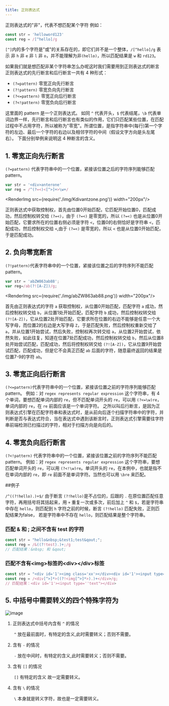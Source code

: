 ```yaml
---
title: 正则表达式
---
```


正则表达式的"非"，代表不想匹配某个字符
例如：
```javascript
const str = 'helloword123'
const reg = /[^hello]/g
```
 `[^]`内的多个字符是"或"的关系存在的，即它们并不是一个整体，`/[^hello]/g` 表示 非 `h` 非 `e` 非 `l` 非 `o`，并不能理解为非`(hello)`，所以匹配结果是 `w` 和 `rd123`。

如果我们就是想匹配非某个字符串怎么办呢这时我们需要用到正则表达式的断言
正则表达式的先行断言和后行断言一共有 4 种形式：
* `(?=pattern)` 零宽正向先行断言
* `(?!pattern)` 零宽负向先行断言
* `(?<=pattern)` 零宽正向后行断言
* `(?<!pattern)` 零宽负向后行断言

这里面的 pattern 是一个正则表达式。
如同 `^` 代表开头，`$` 代表结尾，`\b` 代表单词边界一样，先行断言和后行断言也有类似的作用，它们只匹配某些位置，在匹配过程中不占用字符，所以被称为"零宽"。所谓位置，是指字符串中(每行)第一个字符的左边、最后一个字符的右边以及相邻字符的中间（假设文字方向是头左尾右）。
下面分别举例来说明这 4 种断言的含义。

## 1. 零宽正向先行断言
`(?=pattern)` 代表字符串中的一个位置，紧接该位置之后的字符序列能够匹配 pattern。

```javascript
var str = '<div>anterone'
var reg = /^(?=<)<[^>]+>\w+/
```

<RenderImg
  src={require('./img/Kdivantzone.png')}
  width="200px"/>

正则表达式中获取控制权，首先由位置0开始匹配，它匹配开始位置0，匹配成功，然后控制权转交给 `(?=<)`，由于 `(?=<)` 是零宽的，所以 `(?=<)` 也是从位置0开始匹配，它要求所在的位置右侧必须是字符 `<`，位置0的右侧恰好是字符串 `<`，匹配成功，然后控制权交给 `<`,由于 `(?=<)` 是零宽的，所以 `<` 也是从位置0开始匹配，于是匹配成功。

## 2. 负向零宽断言
`(?!pattern)`代表字符串中的一个位置，紧接该位置之后的字符序列不能匹配 pattern。
```javascript
var str = 'abZW863ab88';
var reg=/ab(?![A-Z])/g;
```
<RenderImg src={require('./img/abZW863ab88.png')} width="200px"/>

首先由正则表达式的字符 `a` 获取控制权，从位置0开始匹配，匹配字符 `a` 成功，然后控制权转交给 `b`，从位置1处开始匹配，匹配字符 `b` 成功，然后控制权转交给 `(?![A-Z])`，它从位置2处开始匹配，它要求所在位置的右边不能够是任意一个大写字母，而位置2的右边是大写字母  `Z`，于是匹配失败，然后控制权重新交给了 `a`，并从位置1开始尝试，然后失败，控制权再次转交给 `a`，从位置2开始尝试，依然失败，如此往复，知道在位置7处匹配成功，然后控制权转交给 `b`，然后从位置8处开始尝试匹配，匹配成功，然后将控制权转交给 `(?![A-Z])`，它从位置9开始尝试匹配，匹配成功，但是它不会真正匹配 `ab` 后面的字符，随意最终返回的结果是位置7-9的字符 `ab`。

## 3. 零宽正向后行断言
`(?<=pattern)`代表字符串中的一个位置，紧接该位置之前的字符序列能够匹配 pattern。
例如：对 `regex represents regular expression` 这个字符串，有 4 个单词，要想匹配单词内部的 `re`，但不匹配单词开头的 `re`，可以用 `(?<=\w)re`，单词内部的 `re`，在 `re` 前面应该是一个单词字符。
之所以叫后行断言，是因为正则表达式引擎在匹配字符串和表达式时，是从前向后逐个扫描字符串中的字符，并判断是否与表达式符合，当在表达式中遇到该断言时，正则表达式引擎需要往字符串前端检测已扫描过的字符，相对于扫描方向是向后的。

## 4. 零宽负向后行断言
`(?<!pattern)` 代表字符串中的一个位置，紧接该位置之前的字符序列不能匹配 pattern。
例如：对 `regex represents regular expression` 这个字符串，要想匹配单词开头的 `re`，可以用 `(?<!\w)re`。单词开头的 `re`，在本例中，也就是指不在单词内部的 `re`，即 `re` 前面不是单词字符。当然也可以用 `\bre` 来匹配。



##例子

`/^((?!hello).)+$/`
由于断言 `(?!hello)`是不占位的，后跟的 `.` 在原位置匹配任意字符，再用括号将其括起来，用 `+` 重复一次或多次，前后加上 `^` 和 `$`，若是字符串中存在 `hello`，则匹配到 `h` 字符之前的时候，断言 `(?!hello)` 匹配失败，正则匹配结果为false， 若是字符串中不存在 `hello`，则匹配结果是整个字符串。

### 匹配 & 和 ; 之间不含有 test 的字符
```javascript
const str = "hello&nbsp;&test1;test&qout;";
const reg = /&((?!test).)+;/g
// 匹配结果：&nbsp; 和 &qout;
```

### 匹配不含有&lt;img&gt;标签的&lt;div&gt;&lt;/div&gt;标签
```javascript
const str = "<div id='1'><img class='xx'></div><div id='1'><input type=''text"></div>";
const reg = /<div[^>]*>((?!<img[^>]*>).)+</div>/g;
// 匹配结果：<div id='1'><input type=''text"></div>
```

## 5. 中括号中需要转义的四个特殊字符为

![image](./img/regexp.png)

1. 正则表达式中括号内含有 `^` 的情况

  `^` 放在最前面时，有特定的含义,此时需要转义；否则不需要。

2. 含有 `-` 的情况

  `-` 放在中间时，有特定的含义,此时需要转义；否则不需要。

3. 含有 `[]` 的情况

  `[]` 有特定的含义 故一定需要转义。

4. 含有 `\` 的情况

  `\` 本身就是转义字符，故也是一定需要转义。

